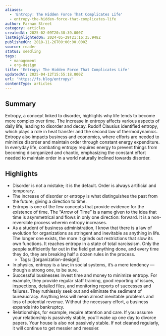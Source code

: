 ```yaml
---
aliases:
  - 'Entropy: The Hidden Force That Complicates Life'
  - entropy-the-hidden-force-that-complicates-life
author: Farnam Street
category: articles
createdAt: 2025-02-09T20:38:39.000Z
lastHighlightedOn: 2024-05-29T21:16:35.948Z
publishedOn: 2018-11-26T00:00:00.000Z
source: reader
status: seedling
tags:
  - management
  - org-design
title: 'Entropy: The Hidden Force That Complicates Life'
updatedAt: 2025-04-12T15:55:18.000Z
url: 'https://fs.blog/entropy/'
contentType: articles
---
```

## Summary

Entropy, a concept linked to disorder, highlights why life tends to become more complex over time. The increase in entropy affects various aspects of daily life, leading to disorder and decay. Rudolf Clausius identified entropy, which plays a role in heat transfer and the second law of thermodynamics. Entropy also impacts business and economics, where efforts are needed to minimize disorder and maintain order through constant energy expenditure. In everyday life, combating entropy requires energy to prevent things from becoming disorganized and chaotic, emphasizing the constant effort needed to maintain order in a world naturally inclined towards disorder.

## Highlights

- Disorder is not a mistake; it is the default. Order is always artificial and temporary.
- The increase of disorder or entropy is what distinguishes the past from the future, giving a direction to time.
- Entropy is one of the few concepts that provide evidence for the existence of time. The “Arrow of Time” is a name given to the idea that time is asymmetrical and flows in only one direction: forward. It is a non-reversible process wherein entropy increases.
- As a student of business administration, I know that there is a law of evolution for organizations as stringent and inevitable as anything in life. The longer one exists, the more it grinds out restrictions that slow its own functions. It reaches entropy in a state of total narcissism. Only the people sufficiently far out in the field get anything done, and every time they do, they are breaking half a dozen rules in the process.
    - Tags: [[organization-design]]
- In physics, entropy is a law; in social systems, it’s a mere tendency — though a strong one, to be sure.
- Successful businesses invest time and money to minimize entropy. For example, they provide regular staff training, good reporting of issues, inspections, detailed files, and monitoring reports of successes and failures. They ruthlessly seek out and eliminate the sediment of bureaucracy. Anything less will mean almost inevitable problems and loss of potential revenue. Without the necessary effort, a business expands into bankruptcy.
- Relationships, for example, require attention and care. If you assume your relationship is passively stable, you’ll wake up one day to divorce papers. Your house is also not passively stable. If not cleaned regularly, it will continue to get messier and messier.
